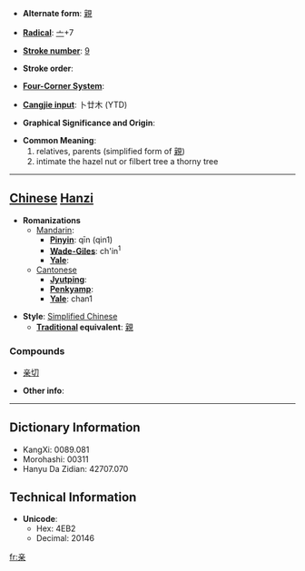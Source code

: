 * '''Alternate form''': [[親]]

* '''[[Wiktionary:Chinese radical index| Radical]]''': [[Wiktionary:Chinese radical index 亠|亠]]+7

* '''[[Wiktionary:Chinese total strokes index|Stroke number]]''': [[Wiktionary:Chinese total strokes index 9|9]]

* '''Stroke order''': 

* '''[[Wiktionary:Chinese four corner index|Four-Corner System]]''': 

* '''[[Wiktionary:Chinese Cangjie index|Cangjie input]]''': 卜廿木 (YTD)

* '''Graphical Significance and Origin''': 

* '''Common Meaning''': 
*# relatives, parents (simplified form of [[親]])
*# intimate the hazel nut or filbert tree a thorny tree

----

== [[Chinese]] [[Hanzi]] ==

* '''Romanizations'''
** [[Mandarin]]:
*** '''[[Pinyin]]''': qīn (qin1)
*** '''[[Wade-Giles]]''': ch'in<sup>1</sup>
*** '''[[Yale]]''': 
**[[Cantonese]]
***'''[[Jyutping]]''':
***'''[[Penkyamp]]''': 
***'''[[Yale]]''': chan1

* '''Style''': [[Simplified Chinese]] 
** '''[[Traditional Chinese|Traditional]] equivalent''': [[親]]

===Compounds===
*[[亲切]]

* '''Other info''': 

----

== Dictionary Information ==

* KangXi: 0089.081
* Morohashi: 00311
* Hanyu Da Zidian: 42707.070

== Technical Information ==

* '''Unicode''':
** Hex: 4EB2
** Decimal: 20146

[[fr:亲]]